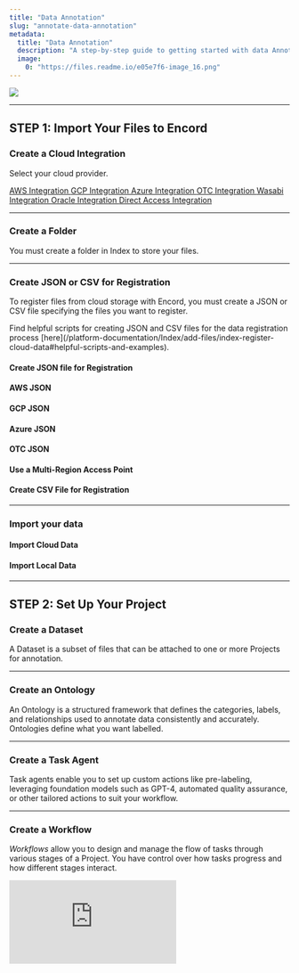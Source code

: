 ```yaml
---
title: "Data Annotation"
slug: "annotate-data-annotation"
metadata: 
  title: "Data Annotation"
  description: "A step-by-step guide to getting started with data Annotation in Encord."
  image: 
    0: "https://files.readme.io/e05e7f6-image_16.png"
---
```


<div class="flex justify-center">
    <img src="https://storage.googleapis.com/docs-media.encord.com/static/img/Data-curation-management-annotation-2.png" />
</div>

---

## STEP 1: Import Your Files to Encord

### Create a Cloud Integration

Select your cloud provider. 

<div key="1" lang="en">
  <head>
    <meta charSet="UTF-8" />
    <meta content="width=device-width, initial-scale=1.0" name="viewport" />
    <title>Clickable Div</title>
  </head>
  <div className="container">
    <a
      className="clickable-div"
      href="/platform-documentation/General/annotate-data-integrations/annotate-aws-integration"
    >
      AWS Integration
    </a>
    <a
      className="clickable-div"
      href="/platform-documentation/General/annotate-data-integrations/annotate-gcp-integration"
    >
      GCP Integration
    </a>
    <a
      className="clickable-div"
      href="/platform-documentation/General/annotate-data-integrations/annotate-azure-blob-integration"
    >
      Azure Integration
    </a>
    <a
      className="clickable-div"
      href="/platform-documentation/General/annotate-data-integrations/annotate-otc-integration"
    >
      OTC Integration
    </a>
    <a
      className="clickable-div"
      href="/platform-documentation/General/annotate-data-integrations/annotate-wasabi-integration"
    >
      Wasabi Integration
    </a>
    <a
      className="clickable-div"
      href="/platform-documentation/General/annotate-data-integrations/annotate-oracle-integration"
    >
      Oracle Integration
    </a>
        <a
      className="clickable-div"
      href="/platform-documentation/General/annotate-data-integrations/annotate-direct-access-integration"
    >
      Direct Access Integration
    </a>
  </div>
</div>

---

### Create a Folder

You must create a folder in Index to store your files.


<CreateFolder />

---

### Create JSON or CSV for Registration

To register files from cloud storage with Encord, you must create a JSON or CSV file specifying the files you want to register. 

<Tip> 
Find helpful scripts for creating JSON and CSV files for the data registration process [here](/platform-documentation/Index/add-files/index-register-cloud-data#helpful-scripts-and-examples).
</Tip>









<CreateJSONorCSV />

<AccordionGroup>
  <Accordion title="JSON Format">

#### Create JSON file for Registration

<CreateJSONIntro />

  <Accordion title="JSON for AWS">

#### AWS JSON

<CreateJSONAWS />

  </Accordion >

  <Accordion title="JSON for GCP">

#### GCP JSON

<CreateJSONGCP />

  </Accordion >

  <Accordion title="JSON for Azure">

#### Azure JSON

<CreateJSONAzure />

  </Accordion >


  <Accordion title="JSON for OTC">

#### OTC JSON

<CreateJSONOTC />

</Accordion >

  <Accordion title="JSON for AWS Multi-Region Access Point">

#### Use a Multi-Region Access Point

<CreateJSONAWSMultiRegionAP />


</Accordion >

</Accordion >

</AccordionGroup>

<AccordionGroup>
  <Accordion title="CSV Format">

#### Create CSV File for Registration

<CSVformat />

  </Accordion>
</AccordionGroup>

---

### Import your data


<AccordionGroup>
  <Accordion title="Import cloud data">

#### Import Cloud Data


<UploadDataCloud />

  </Accordion>
</AccordionGroup>

<AccordionGroup>
  <Accordion title="Import local data">

#### Import Local Data


<UploadDataLocal />

  </Accordion>
</AccordionGroup>


---

## STEP 2: Set Up Your Project

### Create a Dataset

A Dataset is a subset of files that can be attached to one or more Projects for annotation. 


<CreateDatasets />

---

### Create an Ontology

An Ontology is a structured framework that defines the categories, labels, and relationships used to annotate data consistently and accurately. Ontologies define what you want labelled. 


<CreateOntologies />

---

### Create a Task Agent

Task agents enable you to set up custom actions like pre-labeling, leveraging foundation models such as GPT-4, automated quality assurance, or other tailored actions to suit your workflow.


<ConfigureAndTriggerAgents />

---

### Create a Workflow 

_Workflows_ allow you to design and manage the flow of tasks through various stages of a Project. You have control over how tasks progress and how different stages interact.

<AccordionGroup>
   <Accordion title="Video tutorial - Creating workflow templates">

<div
  style={{
    height: '0',
    paddingBottom: '56.25%',
    position: 'relative'
  }}
>
  <iframe
    allowFullScreen
    frameBorder="0"
    mozallowfullscreen=""
    src="https://www.loom.com/embed/dc0152c0cb8f481dac51c3a7eb1c5a0f?sid=f48a872a-f81f-4522-a904-199a9d306c40"
    style={{
      height: '100%',
      left: '0',
      position: 'absolute',
      top: '0',
      width: '100%'
    }}
    webkitallowfullscreen=""
  />
</div>

  </Accordion>
</AccordionGroup>

To set up a Workflow template, navigate to the Annotate section of the Encord platform, and click the **+ New workflow** button.

<div class="flex justify-center">
    <img src="https://storage.googleapis.com/docs-media.encord.com/static/img/new-workflow-template-2.png" width="700" />
</div>


<CreateWorkflow />


### Create a Project

Projects in Encord bring together Datasets, Ontologies, and Workflows. Datasets are labeled according to the Ontology, while the Workflow defines how tasks progress through the Project from start to finish.


<CreateProject />

#### Add users to the Project

After creating a Project you must invite users to act as annotators, reviewers, team managers, and admins. Collaborators can be added as individuals, or as part of [user groups](/platform-documentation/General/general-your-organization#user-groups).


<AddProjectCollaborators />

## STEP 3: Label your Data

Now you are ready to label your data. We recommend you and your team watch these introductory videos.  

<Tip>For more details, see our comprehensive [tutorial on labeling here](/platform-documentation/GettingStarted/gettingstarted-labeling).</Tip>

<AccordionGroup>
   <Accordion title="Video tutorial - Introduction to image annotation">

<div
  style={{
    height: '0',
    paddingBottom: '56.25%',
    position: 'relative'
  }}
>
  <iframe
    allowFullScreen
    frameBorder="0"
    mozallowfullscreen=""
    src="https://www.loom.com/embed/44a0c44e350e4900b75b236934880ae0?sid=2bc76a90-40da-4af5-9ec6-253ac27254b1"
    style={{
      height: '100%',
      left: '0',
      position: 'absolute',
      top: '0',
      width: '100%'
    }}
    webkitallowfullscreen=""
  />
</div>

  </Accordion>
</AccordionGroup>

<AccordionGroup>
   <Accordion title="Video tutorial - Introduction to video annotation">
<div
  style={{
    height: '0',
    paddingBottom: '56.25%',
    position: 'relative'
  }}
>
  <iframe
    allowFullScreen
    frameBorder="0"
    mozallowfullscreen=""
    src="https://www.loom.com/embed/8e6255f742454694ade6bcf38bee11c0?sid=bb568aff-823f-4e07-bcdf-ae101b3ffbe3"
    style={{
      height: '100%',
      left: '0',
      position: 'absolute',
      top: '0',
      width: '100%'
    }}
    webkitallowfullscreen=""
  />
</div>

  </Accordion>
</AccordionGroup>

## STEP 4: Export your Labels


<ExportLabels />